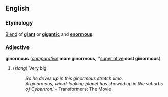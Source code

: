 ==English==
===Etymology===
[[Blend]] of '''[[giant]]''' or '''[[gigantic]]''' and '''[[enormous]]'''.

===Adjective===
'''ginormous''' (''[[comparative]]'' '''more ginormous''', ''[[superlative]]'''most ginormous''')

#(''slang'') Very big.
#:''So he drives up in this ginormous stretch limo.''
#:''A ginormous, wierd-looking planet has showed up in the suburbs of Cybertron!'' - Transformers: The Movie